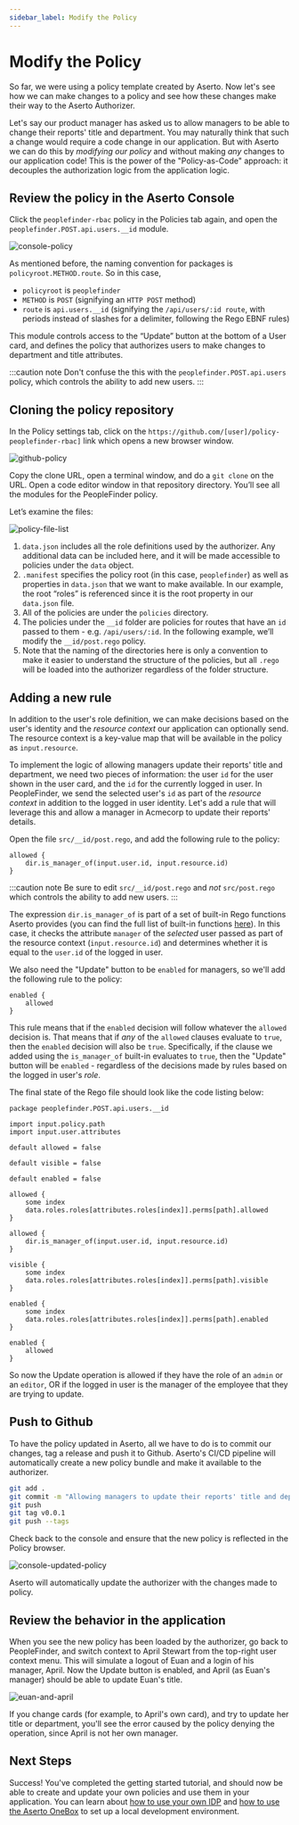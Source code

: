 ```yaml
---
sidebar_label: Modify the Policy
---
```


# Modify the Policy

So far, we were using a policy template created by Aserto. Now let's see how we can make changes to a policy and see how these changes make their way to the Aserto Authorizer.

Let's say our product manager has asked us to allow managers to be able to change their reports' title and department. You may naturally think that such a change would require a code change in our application. But with Aserto we can do this by _modifying our policy_ and without making _any_ changes to our application code! This is the power of the "Policy-as-Code" approach: it decouples the authorization logic from the application logic.

## Review the policy in the Aserto Console

Click the `peoplefinder-rbac` policy in the Policies tab again, and open the `peoplefinder.POST.api.users.__id` module.

![console-policy](/getting-started-acmecorp/console-policy.png)

As mentioned before, the naming convention for packages is `policyroot.METHOD.route`. So in this case,

- `policyroot` is `peoplefinder`
- `METHOD` is `POST` (signifying an `HTTP POST` method)
- `route` is `api.users.__id` (signifying the `/api/users/:id route`, with periods instead of slashes for a delimiter, following the Rego EBNF rules)

This module controls access to the “Update” button at the bottom of a User card, and defines the policy that authorizes users to make changes to department and title attributes.

:::caution note
Don't confuse the this with the `peoplefinder.POST.api.users` policy, which controls the ability to add new users.
:::

## Cloning the policy repository

In the Policy settings tab, click on the `https://github.com/[user]/policy-peoplefinder-rbac]` link which opens a new browser window.

![github-policy](/getting-started-acmecorp/github-policy.png)

Copy the clone URL, open a terminal window, and do a `git clone` on the URL. Open a code editor window in that repository directory. You’ll see all the modules for the PeopleFinder policy.

Let’s examine the files:

![policy-file-list](/getting-started-acmecorp/policy-file-list.png)

1. `data.json` includes all the role definitions used by the authorizer. Any additional data can be included here, and it will be made accessible to policies under the `data` object.
2. `.manifest` specifies the policy root (in this case, `peoplefinder`) as well as properties in `data.json` that we want to make available. In our example, the root “roles” is referenced since it is the root property in our `data.json` file.
3. All of the policies are under the `policies` directory.
4. The policies under the `__id` folder are policies for routes that have an `id` passed to them - e.g. `/api/users/:id`. In the following example, we’ll modify the `__id/post.rego` policy.
5. Note that the naming of the directories here is only a convention to make it easier to understand the structure of the policies, but all `.rego` will be loaded into the authorizer regardless of the folder structure.

## Adding a new rule

In addition to the user's role definition, we can make decisions based on the user's identity and the _resource context_ our application can optionally send. The resource context is a key-value map that will be available in the policy as `input.resource`.

To implement the logic of allowing managers update their reports' title and department, we need two pieces of information: the user `id` for the user shown in the user card, and the `id` for the currently logged in user. In PeopleFinder, we send the selected user's `id` as part of the _resource context_ in addition to the logged in user identity. Let's add a rule that will leverage this and allow a manager in Acmecorp to update their reports' details.

Open the file `src/__id/post.rego`, and add the following rule to the policy:

```
allowed {
    dir.is_manager_of(input.user.id, input.resource.id)
}

```

:::caution note
Be sure to edit `src/__id/post.rego` and _not_ `src/post.rego` which controls the ability to add new users.
:::

The expression `dir.is_manager_of` is part of a set of built-in Rego functions Aserto provides (you can find the full list of built-in functions [here](/docs/authorizer-guide/built-ins)). In this case, it checks the attribute `manager` of the _selected_ user passed as part of the resource context (`input.resource.id`) and determines whether it is equal to the `user.id` of the logged in user.

We also need the "Update" button to be `enabled` for managers, so we'll add the following rule to the policy:

```
enabled {
    allowed
}
```

This rule means that if the `enabled` decision will follow whatever the `allowed` decision is. That means that if _any_ of the `allowed` clauses evaluate to `true`, then the `enabled` decision will also be `true`. Specifically, if the clause we added using the `is_manager_of` built-in evaluates to `true`, then the "Update" button will be `enabled` - regardless of the decisions made by rules based on the logged in user's _role_.

The final state of the Rego file should look like the code listing below:

```
package peoplefinder.POST.api.users.__id

import input.policy.path
import input.user.attributes

default allowed = false

default visible = false

default enabled = false

allowed {
	some index
	data.roles.roles[attributes.roles[index]].perms[path].allowed
}

allowed {
    dir.is_manager_of(input.user.id, input.resource.id)
}

visible {
	some index
	data.roles.roles[attributes.roles[index]].perms[path].visible
}

enabled {
	some index
	data.roles.roles[attributes.roles[index]].perms[path].enabled
}

enabled {
    allowed
}
```

So now the Update operation is allowed if they have the role of an `admin` or an `editor`, OR if the logged in user is the manager of the employee that they are trying to update.

## Push to Github

To have the policy updated in Aserto, all we have to do is to commit our changes, tag a release and push it to Github. Aserto's CI/CD pipeline will automatically create a new policy bundle and make it available to the authorizer.

```bash
git add .
git commit -m "Allowing managers to update their reports' title and department"
git push
git tag v0.0.1
git push --tags
```

Check back to the console and ensure that the new policy is reflected in the Policy browser.

![console-updated-policy](/getting-started-acmecorp/console-updated-policy.png)

Aserto will automatically update the authorizer with the changes made to policy.

## Review the behavior in the application

When you see the new policy has been loaded by the authorizer, go back to PeopleFinder, and switch context to April Stewart from the top-right user context menu. This will simulate a logout of Euan and a login of his manager, April. Now the Update button is enabled, and April (as Euan's manager) should be able to update Euan's title.

![euan-and-april](/getting-started-acmecorp/euan-and-april.png)

If you change cards (for example, to April's own card), and try to update her title or department, you'll see the error caused by the policy denying the operation, since April is not her own manager.

## Next Steps

Success! You've completed the getting started tutorial, and should now be able to create and update your own policies and use them in your application. You can learn about [how to use your own IDP](/docs/getting-started-acmecorp/bring-your-own-idp/bring-your-own-idp) and [how to use the Aserto OneBox](/docs/getting-started-acmecorp/install-onebox) to set up a local development environment.
